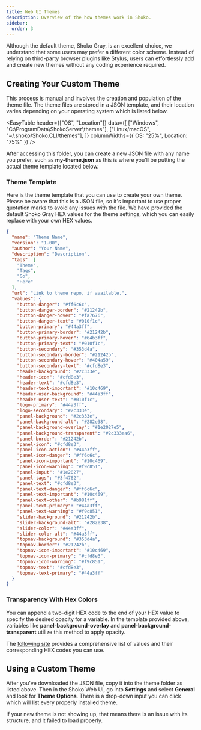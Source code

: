 ```yaml
---
title: Web UI Themes
description: Overview of the how themes work in Shoko.
sidebar:
  order: 3
---
```



Although the default theme, Shoko Gray, is an excellent choice, we understand that some users may prefer a different
color scheme. Instead of relying on third-party browser plugins like Stylus, users can effortlessly add and create
new themes without any coding experience required.

## Creating Your Custom Theme

This process is manual and involves the creation and population of the theme file. The theme files are stored in a
JSON template, and their location varies depending on your operating system which is listed below.

<EasyTable
  header={["OS", "Location"]}
  data={[
    ["Windows", "C:\\ProgramData\\ShokoServer\\themes"],
    ["Linux/macOS", "~/.shoko/Shoko.CLI/themes"],
  ]}
  columnWidths={{ OS: "25%", Location: "75%" }}
/>

After accessing this folder, you can create a new JSON file with any name you prefer, such as **my-theme.json** as this
is where you'll be putting the actual theme template located below.

### Theme Template

Here is the theme template that you can use to create your own theme. Please be aware that this is a JSON file, so
it's important to use proper quotation marks to avoid any issues with the file. We have provided the default Shoko Gray
HEX values for the theme settings, which you can easily replace with your own HEX values.

```json
{
  "name": "Theme Name",
  "version": "1.00",
  "author": "Your Name",
  "description": "Description",
  "tags": [
    "Theme",
    "Tags",
    "Go",
    "Here"
  ],
  "url": "Link to theme repo, if available.",
  "values": {
    "button-danger": "#ff6c6c",
    "button-danger-border": "#21242b",
    "button-danger-hover": "#fa7676",
    "button-danger-text": "#010f1c",
    "button-primary": "#44a3ff",
    "button-primary-border": "#21242b",
    "button-primary-hover": "#64b3ff",
    "button-primary-text": "#010f1c",
    "button-secondary": "#353d4a",
    "button-secondary-border": "#21242b",
    "button-secondary-hover": "#404a59",
    "button-secondary-text": "#cfd8e3",
    "header-background": "#2c333e",
    "header-icon": "#cfd8e3",
    "header-text": "#cfd8e3",
    "header-text-important": "#10c469",
    "header-user-background": "#44a3ff",
    "header-user-text": "#010f1c",
    "logo-primary": "#44a3ff",
    "logo-secondary": "#2c333e",
    "panel-background": "#2c333e",
    "panel-background-alt": "#282e38",
    "panel-background-overlay": "#1e2027e5",
    "panel-background-transparent": "#2c333ea6",
    "panel-border": "#21242b",
    "panel-icon": "#cfd8e3",
    "panel-icon-action": "#44a3ff",
    "panel-icon-danger": "#ff6c6c",
    "panel-icon-important": "#10c469",
    "panel-icon-warning": "#f9c851",
    "panel-input": "#1e2027",
    "panel-tags": "#3f4762",
    "panel-text": "#cfd8e3",
    "panel-text-danger": "#ff6c6c",
    "panel-text-important": "#10c469",
    "panel-text-other": "#b981ff",
    "panel-text-primary": "#44a3ff",
    "panel-text-warning": "#f9c851",
    "slider-background": "#21242b",
    "slider-background-alt": "#282e38",
    "slider-color": "#44a3ff",
    "slider-color-alt": "#44a3ff",
    "topnav-background": "#353d4a",
    "topnav-border": "#21242b",
    "topnav-icon-important": "#10c469",
    "topnav-icon-primary": "#cfd8e3",
    "topnav-icon-warning": "#f9c851",
    "topnav-text": "#cfd8e3",
    "topnav-text-primary": "#44a3ff"
  }
}
```

### Transparency With Hex Colors

You can append a two-digit HEX code to the end of your HEX value to specify the desired opacity for a variable. In the
template provided above, variables like **panel-background-overlay** and **panel-background-transparent** utilize this
method to apply opacity.

The [following site](https://davidwalsh.name/hex-opacity) provides a comprehensive list of values and their
corresponding HEX codes you can use.

## Using a Custom Theme

After you've downloaded the JSON file, copy it into the theme folder as listed above. Then in the Shoko Web UI, go
into **Settings** and select **General** and look for **Theme Options**. There is a drop-down input you can click
which will list every properly installed theme.

If your new theme is not showing up, that means there is an issue with its structure, and it failed to load properly.
